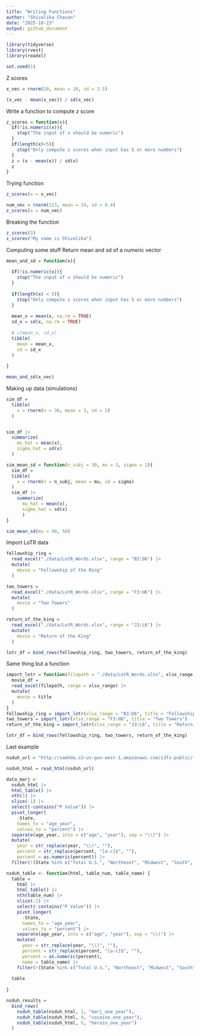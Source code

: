 ```yaml
---
title: "Writing Functions"
author: "Shivalika Chavan"
date: "2025-10-23"
output: github_document
---
```


```r
library(tidyverse)
library(rvest)
library(readxl)

set.seed(1)
```

Z scores
```r
x_vec = rnorm(20, mean = 10, sd = 3.5)

(x_vec - mean(x_vec)) / sd(x_vec)

```

Write a function to compute z score
```r
z_scores = function(x){
  if(!is.numeric(x)){
    stop("The input of x should be numeric")
  }
  if(length(x)<5){
    stop("Only compute z scores when input has 5 or more numbers")
  }
  z = (x - mean(x)) / sd(x)
  z
}
```

Trying function
```r
z_scores(x = x_vec)

num_vec = rnorm(123, mean = 14, sd = 0.4)
z_scores(x = num_vec)
```

Breaking the function
```r
z_scores(3)
z_scores("My name is Shivalika")
```

Computing some stuff
Return mean and sd of a numeric vector
```r
mean_and_sd = function(x){
  
  if(!is.numeric(x)){
    stop("The input of x should be numeric")
  }
  
  if(length(x) < 5){
    stop("Only compute z scores when input has 5 or more numbers")
  }
  
  mean_x = mean(x, na.rm = TRUE)
  sd_x = sd(x, na.rm = TRUE)
  
  # c(mean_x, sd_x)
  tibble(
    mean = mean_x,
    sd = sd_x
  )
  
}

mean_and_sd(x_vec)
```

Making up data (simulations)
```r
sim_df = 
  tibble(
    x = rnorm(n = 30, mean = 3, sd = 2)
  )


sim_df |> 
  summarize(
    mu_hat = mean(x),
    sigma_hat = sd(x)
  )
```

```r
sim_mean_sd = function(n_subj = 30, mu = 3, sigma = 2){
  sim_df = 
  tibble(
    x = rnorm(n = n_subj, mean = mu, sd = sigma)
  )
  sim_df |> 
    summarize(
      mu_hat = mean(x),
      sigma_hat = sd(x)
      )
}
```

```r
sim_mean_sd(mu = 48, 50)
```

Import LoTR data
```r
fellowship_ring = 
  read_excel("./data/LotR_Words.xlsx", range = "B3:D6") |> 
  mutate(
    movie = "Fellowship of the Ring"
  )

two_towers = 
  read_excel("./data/LotR_Words.xlsx", range = "F3:H6") |> 
  mutate(
    movie = "Two Towers"
  )

return_of_the_king = 
  read_excel("./data/LotR_Words.xlsx", range = "J3:L6") |> 
  mutate(
    movie = "Return of the King"
  )

lotr_df = bind_rows(fellowship_ring, two_towers, return_of_the_king)
```

Same thing but a function
```r
import_lotr = function(filepath = "./data/LotR_Words.xlsx", xlsx_range, title){
  movie_df = 
  read_excel(filepath, range = xlsx_range) |> 
  mutate(
    movie = title
  )
}
fellowship_ring = import_lotr(xlsx_range = "B3:D6", title = "Fellowship of the Ring")
two_towers = import_lotr(xlsx_range = "F3:H6", title = "Two Towers")
return_of_the_king = import_lotr(xlsx_range = "J3:L6", title = "Return of the King")

lotr_df = bind_rows(fellowship_ring, two_towers, return_of_the_king)
```

Last example
```r
nsduh_url = "http://samhda.s3-us-gov-west-1.amazonaws.com/s3fs-public/field-uploads/2k15StateFiles/NSDUHsaeShortTermCHG2015.htm"

nsduh_html = read_html(nsduh_url)
```


```r
data_marj = 
  nsduh_html |> 
  html_table() |> 
  nth(1) |>
  slice(-1) |> 
  select(-contains("P Value")) |>
  pivot_longer(
    -State,
    names_to = "age_year", 
    values_to = "percent") |>
  separate(age_year, into = c("age", "year"), sep = "\\(") |>
  mutate(
    year = str_replace(year, "\\)", ""),
    percent = str_replace(percent, "[a-c]$", ""),
    percent = as.numeric(percent)) |>
  filter(!(State %in% c("Total U.S.", "Northeast", "Midwest", "South", "West")))
```


```r
nsduh_table <- function(html, table_num, table_name) {
  table = 
    html |> 
    html_table() |> 
    nth(table_num) |>
    slice(-1) |> 
    select(-contains("P Value")) |>
    pivot_longer(
      -State,
      names_to = "age_year", 
      values_to = "percent") |>
    separate(age_year, into = c("age", "year"), sep = "\\(") |>
    mutate(
      year = str_replace(year, "\\)", ""),
      percent = str_replace(percent, "[a-c]$", ""),
      percent = as.numeric(percent),
      name = table_name) |>
    filter(!(State %in% c("Total U.S.", "Northeast", "Midwest", "South", "West")))
  
  table
  
}

nsduh_results = 
  bind_rows(
    nsduh_table(nsduh_html, 1, "marj_one_year"),
    nsduh_table(nsduh_html, 4, "cocaine_one_year"),
    nsduh_table(nsduh_html, 5, "heroin_one_year")
  )
```

